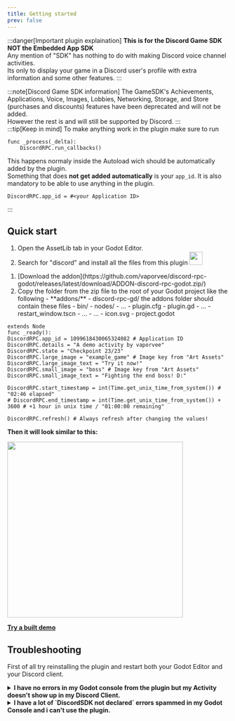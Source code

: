```yaml
---
title: Getting started
prev: false
---
```



:::danger[Important plugin explaination]
**This is for the Discord Game SDK NOT the Embedded App SDK** <br/>
Any mention of "SDK" has nothing to do with making Discord voice channel activities. <br/>
Its only to display your game in a Discord user's profile with extra information and some other features.
:::

:::note[Discord Game SDK information]
The GameSDK's Achievements, Applications, Voice, Images, Lobbies, Networking, Storage, and Store (purchases and discounts) features have been deprecated and will not be added. <br /> However the rest is and will still be supported by Discord.
:::
<br />
:::tip[Keep in mind] 
To make anything work in the plugin make sure to run
```gdscript
func _process(_delta):
    DiscordRPC.run_callbacks()
```

This happens normaly inside the Autoload wich should be automatically added by the plugin. <br />
Something that does **not get added automatically** is your `app_id`. It is also mandatory to be able to use anything in the plugin.

```gdscript
DiscordRPC.app_id = #<your Application ID>
```
:::

## Quick start

<Tabs>
  <TabItem label="Recommended">
    <Steps>
      <ol>
        <li>Open the AssetLib tab in your Godot Editor.</li>
        <li>
          Search for "discord" and install all the files from this plugin
          <img width="30px" src="https://raw.githubusercontent.com/vaporvee/discord-rpc-godot/main/project/assets/Logo_V2_Clyde.png"/>
        </li>
        <LastQuickSteps />
      </ol>
    </Steps>
  </TabItem>
  <TabItem label="Manual">
    <Steps>
      <ol>
        <li>
          [Download the addon](https://github.com/vaporvee/discord-rpc-godot/releases/latest/download/ADDON-discord-rpc-godot.zip/)
        </li>
        <li>
		Copy the folder from the zip file to the root of your Godot project like the following
		<FileTree>
		- **addons/**
		  - discord-rpc-gd/ the addons folder should contain these files
		    - bin/
			- nodes/
		    - ...
		    - plugin.cfg
		    - plugin.gd
		    - ...
		    - restart_window.tscn
		    - ...
		- …
		- icon.svg
		- project.godot
		</FileTree>
		</li>
        <LastQuickSteps />
      </ol>
    </Steps>
  </TabItem>
</Tabs>

```gdscript 
extends Node
func _ready():
DiscordRPC.app_id = 1099618430065324082 # Application ID
DiscordRPC.details = "A demo activity by vaporvee"
DiscordRPC.state = "Checkpoint 23/23"
DiscordRPC.large_image = "example_game" # Image key from "Art Assets"
DiscordRPC.large_image_text = "Try it now!"
DiscordRPC.small_image = "boss" # Image key from "Art Assets"
DiscordRPC.small_image_text = "Fighting the end boss! D:"

DiscordRPC.start_timestamp = int(Time.get_unix_time_from_system()) # "02:46 elapsed"
# DiscordRPC.end_timestamp = int(Time.get_unix_time_from_system()) + 3600 # +1 hour in unix time / "01:00:00 remaining"

DiscordRPC.refresh() # Always refresh after changing the values!
```

**Then it will look similar to this:**

<img width="400px" src="https://raw.githubusercontent.com/vaporvee/discord-rpc-godot/main/project/assets/ActivityPreview.svg" />

[**Try a built demo**](https://github.com/vaporvee/discord-rpc-godot/releases/latest/download/Demo-Export.zip)<br />
## Troubleshooting
First of all try reinstalling the plugin and restart both your Godot Editor and your Discord client.
<details><summary><b>I have no errors in my Godot console from the plugin but my Activity doesn't show up in my Discord Client.</b></summary>Make sure a `DiscordSDK.run_callbacks()` function runs in a `_process(delta)` function. This should happen in the Autoload added by the plugin. If it still doesn't help, try the Demo above. If still nothing appears in your Discord profile card, you have to reset the depending settings in you Discord or reinstall it.</details>
<details>
<summary><b>I have a lot of `DiscordSDK not declared` errors spammed in my Godot Console and i can't use the plugin.</b></summary> Make sure the plugin is actually enabled. Then the plugin should work and after the second restart you shouldn't get any errors from the plugin. But if it still gives you the errors delete this `.gdignore` file in your file explorer (will not be shown in the Godot Editor)
<FileTree>
- addons/
  - discord-rpc-gd/
	- bin/
      - **.gdignore**
  	- …
- …
- icon.svg
- project.godot
</FileTree>
and restart the editor manually.
</details>
